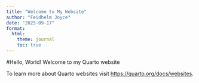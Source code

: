 ```yaml
---
title: "Welcome to My Website"
author: "Feidhelm Joyce"
date: "2025-09-17"
format:
  html:
    theme: journal
    toc: true
---
```


#Hello, World!
Welcome to my Quarto website 

To learn more about Quarto websites visit <https://quarto.org/docs/websites>.
